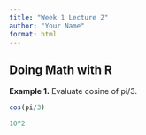 ```yaml
---
title: "Week 1 Lecture 2"
author: "Your Name"
format: html
---
```


## Doing Math with R

**Example 1.** Evaluate cosine of pi/3.
```r
cos(pi/3)
```


```r
10^2
```